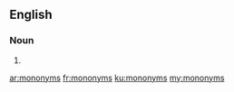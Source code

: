 ==English==

===Noun===
{{head|en}}

# {{plural of|mononym}}

[[ar:mononyms]]
[[fr:mononyms]]
[[ku:mononyms]]
[[my:mononyms]]